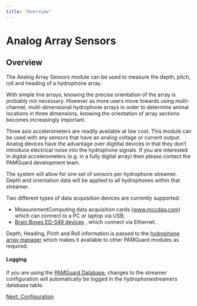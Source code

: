 ```yaml
---
title: "Overview"
---
```

Analog Array Sensors
====================

Overview
--------

The Analog Array Sensors module can be used to measure the depth, pitch, roll and heading of a hydrophone array.

With simple line arrays, knowing the precise orientation of the array is probably not necessary. However as more users move towards using multi-channel, multi-dimensional hydrophone arrays in order to determine animal locations in three dimensions, knowing the orientation of array sections becomes increasingly important.

Three axis accelerometers are readily available at low cost. This module can be used with any sensors that have an analog voltage or current output. Analog devices have the advantage over digitital devices in that they don't introduce electrical noise into the hydrophone signals. If you are interested in digital accelerometers (e.g. in a fully digital array) then please contact the PAMGuard development team.

The system will allow for one set of sensors per hydrophone streamer. Depth and orientation data will be applied to all hydrophones within that streamer.

Two different types of data acquisition devices are currently supported:

*   MeasurementComputing data acquisition cards ([www.mccdaq.com](http://www.mccdaq.com)) which can connect to a PC or laptop via USB;
*   [Brain Boxes ED-549 devices](http://www.brainboxes.com/product/ed-549/ethernet-to-8-analogue-inputs-rs485-gateway) , which connect via Ethernet.

Depth, Heading, Picth and Roll information is passed to the [hydrophone array manager](../../../utilities/hydrophoneArrayManagerHelp/docs/Array_Overview.html) which makes it available to other PAMGuard modules as required.

#### Logging

If you are using the [PAMGuard Database](../../../utilities/generalDatabaseHelp/docs/database_database.html), changes to the streamer configuration will automatically be logged in the hydrophonestreamers database table.

  

[Next: Configuration](analogarrayconfig.html)